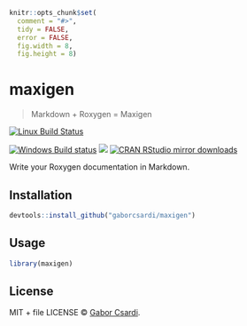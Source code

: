 
```r
knitr::opts_chunk$set(
  comment = "#>",
  tidy = FALSE,
  error = FALSE,
  fig.width = 8,
  fig.height = 8)
```

# maxigen

> Markdown + Roxygen = Maxigen

[![Linux Build Status](https://travis-ci.org/gaborcsardi/maxigen.svg?branch=master)](https://travis-ci.org/gaborcsardi/maxigen)

[![Windows Build status](https://ci.appveyor.com/api/projects/status/github/gaborcsardi/maxigen?svg=true)](https://ci.appveyor.com/project/gaborcsardi/maxigen)
[![](http://www.r-pkg.org/badges/version/maxigen)](http://www.r-pkg.org/pkg/maxigen)
[![CRAN RStudio mirror downloads](http://cranlogs.r-pkg.org/badges/maxigen)](http://www.r-pkg.org/pkg/maxigen)


Write your Roxygen documentation in Markdown.

## Installation

```r
devtools::install_github("gaborcsardi/maxigen")
```

## Usage

```r
library(maxigen)
```

## License

MIT + file LICENSE © [Gabor Csardi](https://github.com/gaborcsardi).
